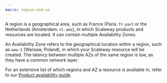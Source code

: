```yaml
---
macro: region-and-az
---
```


A region is a geographical area, such as France (Paris: `fr-par`) or the Netherlands (Amsterdam: `nl-ams`), in which Scaleway products and resources are located. It can contain multiple Availability Zones.

An Availability Zone refers to the geographical location within a region, such as `waw-1` (Warsaw, Poland), in which your Scaleway resource will be created. The latency between multiple AZs of the same region is low, as they have a common network layer.

For an extensive list of which regions and AZ a resource is available in, refer to our [Product availability guide](/console/account/reference-content/products-availability).